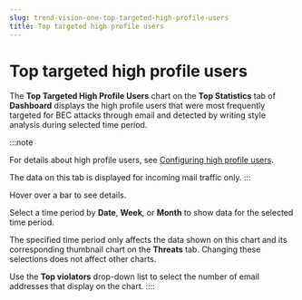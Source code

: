 ```yaml
---
slug: trend-vision-one-top-targeted-high-profile-users
title: Top targeted high profile users
---
```

# Top targeted high profile users

The **Top Targeted High Profile Users** chart on the **Top Statistics** tab of **Dashboard** displays the high profile users that were most frequently targeted for BEC attacks through email and detected by writing style analysis during selected time period.

:::note

For details about high profile users, see [Configuring high profile users](configure-high-profile-users-email.mdx).

The data on this tab is displayed for incoming mail traffic only.
:::

Hover over a bar to see details.

Select a time period by **Date**, **Week**, or **Month** to show data for the selected time period.

The specified time period only affects the data shown on this chart and its corresponding thumbnail chart on the **Threats** tab. Changing these selections does not affect other charts.

Use the **Top violators** drop-down list to select the number of email addresses that display on the chart.
::::
